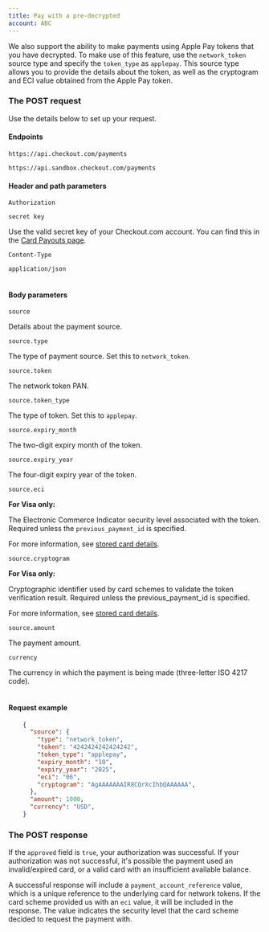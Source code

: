 ```yaml
---
title: Pay with a pre-decrypted
account: ABC
---
```


We also support the ability to make payments using Apple Pay tokens that you have decrypted. To make use of this feature, use the `network_token` source type and specify the `token_type` as `applepay`. This source type allows you to provide the details about the token, as well as the cryptogram and ECI value obtained from the Apple Pay token.

### The POST request

Use the details below to set up your request.

#### Endpoints

<tabs>
<tab title="Live" active>
<LineCodeWrapper type="post">

`https://api.checkout.com/payments`

</LineCodeWrapper>
</tab>
<tab title="SandBox">
<LineCodeWrapper type="post">

`https://api.sandbox.checkout.com/payments`

</LineCodeWrapper>
</tab>
</tabs>

#### Header and path parameters

<Table>
<TableHead headers={['Header', 'Value']} />
<TableBody>
<TableRow>
<TableCell>

`Authorization`

<StatusTag type="required" />
</TableCell>
<TableCell>

`secret key`

<InfoBox>

Use the valid secret key of your Checkout.com account. You can find this in the [Card Payouts page](https://docs.checkout.com/preview/drafts/abc/card-payouts).

</InfoBox>
</TableCell>
</TableRow>
<TableRow>
<TableCell>

`Content-Type`

<StatusTag type="required" />
</TableCell>
<TableCell>

`application/json`

</TableCell>
</TableRow>

</TableBody>
</Table>

#### Body parameters

<Table>
<TableHead headers={['Field name', 'Description']} />
<TableBody>
<TableRow>
<TableCell>

`source`

<StatusTag type="required" />
<TypeTag type="object" />
</TableCell>
<TableCell>

Details about the payment source.

</TableCell>
</TableRow>
<TableRow>
<TableCell>

`source.type`

<StatusTag type="required" />
<TypeTag type="string" />
</TableCell>
<TableCell>

The type of payment source. Set this to `network_token`.

</TableCell>
</TableRow>
<TableRow>
<TableCell>

`source.token`

<StatusTag type="required" />
<TypeTag type="string" />
</TableCell>
<TableCell>

The network token PAN.

</TableCell>
</TableRow>
<TableRow>
<TableCell>

`source.token_type`

<StatusTag type="required" />
<TypeTag type="string" />
</TableCell>
<TableCell>

The type of token. Set this to `applepay`.

</TableCell>
</TableRow>
<TableRow>
<TableCell>

`source.expiry_month`

<StatusTag type="required" />
<TypeTag type="string" />
</TableCell>
<TableCell>

The two-digit expiry month of the token.

</TableCell>
</TableRow>
<TableRow>
<TableCell>

`source.expiry_year`

<StatusTag type="required" />
<TypeTag type="string" />
</TableCell>
<TableCell>

The four-digit expiry year of the token.

</TableCell>
</TableRow>
<TableRow>
<TableCell>

`source.eci`

<StatusTag type="required" />
<TypeTag type="string" />
</TableCell>
<TableCell>

**For Visa only:**

The Electronic Commerce Indicator security level associated with the token. Required unless the `previous_payment_id` is specified.

For more information, see [stored card details](/display/DOCS/Requirements+for+stored+payment+details).

</TableCell>
</TableRow>
<TableRow>
<TableCell>

`source.cryptogram`

<StatusTag type="required" />
<TypeTag type="string" />
</TableCell>
<TableCell>

**For Visa only:**

Cryptographic identifier used by card schemes to validate the token verification result. Required unless the previous\_payment\_id is specified.

For more information, see [stored card details](/display/DOCS/Requirements+for+stored+payment+details).

</TableCell>
</TableRow>
<TableRow>
<TableCell>

`source.amount`

<StatusTag type="required" />
<TypeTag type="integer" />
</TableCell>
<TableCell>

The payment amount.

</TableCell>
</TableRow>
<TableRow>
<TableCell>

`currency`

<StatusTag type="required" />
<TypeTag type="string" />
</TableCell>
<TableCell>

The currency in which the payment is being made (three-letter ISO 4217 code).

</TableCell>
</TableRow>
</TableBody>
</Table>

#### Request example

```json
    {
      "source": {
        "type": "network_token",
        "token": "4242424242424242",
        "token_type": "applepay",
        "expiry_month": "10",
        "expiry_year": "2025",
        "eci": "06",
        "cryptogram": "AgAAAAAAAIR8CQrXcIhbQAAAAAA",
      },
      "amount": 1000,
      "currency": "USD",
    }
```

### The POST response

If the `approved` field is `true`, your authorization was successful. If your authorization was not successful, it's possible the payment used an invalid/expired card, or a valid card with an insufficient available balance.

A successful response will include a `payment_account_reference` value, which is a unique reference to the underlying card for network tokens. If the card scheme provided us with an `eci` value, it will be included in the response. The value indicates the security level that the card scheme decided to request the payment with.
